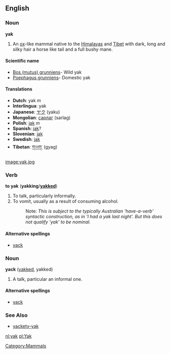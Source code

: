 {{wikipedia}}
==English==
[[Category:Mammals]]

=== Noun ===
'''yak'''
{{wikipedia}}
#An [[ox]]-like mammal native to the [[Himalayas]] and [[Tibet]] with dark, long and silky hair a horse like tail and a full bushy mane.

====Scientific name====
*[[Bos (mutus) grunniens]]- Wild yak
*[[Poephagus grunniens]]- Domestic yak

====Translations====
*'''Dutch''': yak ''m''
*'''Interlingua''': yak
*'''Japanese''': [[ヤク]] (yaku)
*'''Mongolian''': [[сарлаг]] (sarlag)
*'''Polish''': [[jak]] ''m''
*'''Spanish''': [[jak]]?
*'''Slovenian''': [[jak]]
*'''Swedish''': [[jak]]
*'''Tibetan''': [[གཡག་]] (gyag)

[[image:yak.jpg]]

=== Verb ===
'''to yak''' ('''yakking'''/'''[[yakked]]''')
# To talk, particularly informally.
# To vomit, usually as a result of consuming alcohol.
#:Note: ''This is subject to the typically Australian 'have-a-verb' syntactic construction, as in 'I had a yak last night'. But this does not qualify 'yak' to be nominal.''

====Alternative spellings====
*[[yack]]

=== Noun ===
'''yack''' ([[yakked]], yakked)
# A talk, particular an informal one.

====Alternative spellings====
*[[yack]]

===See Also===
*[[yackety-yak]]


[[nl:yak]]
[[pl:Yak]]